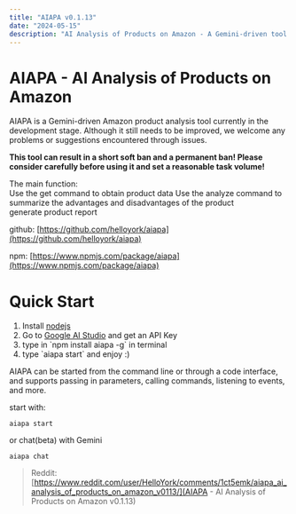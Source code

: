 ```yaml
---
title: "AIAPA v0.1.13"
date: "2024-05-15"
description: "AI Analysis of Products on Amazon - A Gemini-driven tool for product analysis"
---
```


# AIAPA - AI Analysis of Products on Amazon

AIAPA is a Gemini-driven Amazon product analysis tool currently in the development stage. Although it still needs to be improved, we welcome any problems or suggestions encountered through issues.

**This tool can result in a short soft ban and a permanent ban! Please consider carefully before using it and set a reasonable task volume!**

The main function:  
Use the get command to obtain product data Use the analyze command to summarize the advantages and disadvantages of the product  
generate product report

github: [https://github.com/helloyork/aiapa](https://github.com/helloyork/aiapa)

npm: [https://www.npmjs.com/package/aiapa](https://www.npmjs.com/package/aiapa)

# Quick Start

1. Install [nodejs](https://nodejs.org/en/download/)
2. Go to [Google AI Studio](https://makersuite.google.com/app/apikey) and get an API Key
3. type in \`npm install aiapa -g\` in terminal
4. type \`aiapa start\` and enjoy :)

AIAPA can be started from the command line or through a code interface, and supports passing in parameters, calling commands, listening to events, and more.

start with:

    aiapa start

or chat(beta) with Gemini

    aiapa chat
    
> Reddit: [https://www.reddit.com/user/HelloYork/comments/1ct5emk/aiapa_ai_analysis_of_products_on_amazon_v0113/](AIAPA - AI Analysis of Products on Amazon v0.1.13)